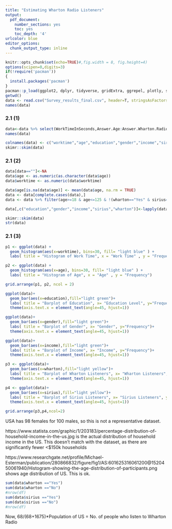 ---
title: "Estimating Wharton Radio Listeners"
output: 
  pdf_document:
    number_sections: yes
    toc: yes
    toc_depth: '4'
urlcolor: blue
editor_options: 
  chunk_output_type: inline
---

```{r setup, include = FALSE}
knitr::opts_chunk$set(echo=TRUE)#,fig.width = 8, fig.height=4)
options(scipen=0,digits=3)
if(!require('pacman'))
{
  install.packages('pacman')
}
pacman::p_load(ggplot2, dplyr, tidyverse, gridExtra, ggrepel, plotly, skimr, tidytext)
getwd()
data <- read.csv("Survey_results_final.csv", header=T, stringsAsFactors = FALSE)
names(data)
```


### 2.1 (1)
```{r}
data<-data %>% select(WorkTimeInSeconds,Answer.Age:Answer.Wharton.Radio)
names(data)
```
```{r}
colnames(data) <- c("worktime","age","education","gender","income","sirius","wharton")
skimr::skim(data)
```
### 2.1 (2)
```{r}
data[data==""]<-NA
data$age <- as.numeric(as.character(data$age))
data$worktime <- as.numeric(data$worktime)

data$age[is.na(data$age)] <- mean(data$age, na.rm = TRUE)
data <- data[complete.cases(data),]
data <- data %>% filter(age>=18 & age<=125 & !(wharton=="Yes" & sirius=="No"))

data[,c("education","gender","income","sirius","wharton")]<-lapply(data[,c("education","gender","income","sirius","wharton")],as.factor)

skimr::skim(data)
str(data)
```
### 2.1 (3)
```{r}
p1 <- ggplot(data) +
  geom_histogram(aes(x=worktime), bins=30, fill= "light blue" ) +
  labs( title = "Histogram of Work Time", x = "Work Time" , y = "Frequency")

p2 <- ggplot(data) +
  geom_histogram(aes(x=age), bins=30, fill= "light blue" ) +
  labs( title = "Histogram of Age", x = "Age" , y = "Frequency")

grid.arrange(p1, p2, ncol = 2)

ggplot(data)+
  geom_bar(aes(x=education),fill="light green")+
  labs( title = "Barplot of Education", x= "Education Level", y="Frequency")+
  theme(axis.text.x = element_text(angle=45, hjust=1))

ggplot(data)+
  geom_bar(aes(x=gender),fill="light green")+
  labs( title = "Barplot of Gender", x= "Gender", y="Frequency")+
  theme(axis.text.x = element_text(angle=45, hjust=1))

ggplot(data)+
  geom_bar(aes(x=income),fill="light green")+
  labs( title = "Barplot of Income", x= "Income", y="Frequency")+
  theme(axis.text.x = element_text(angle=45, hjust=1))

p3 <- ggplot(data)+
  geom_bar(aes(x=wharton),fill="light yellow")+
  labs( title = "Barplot of Wharton Listeners", x= "Wharton Listeners", y="Frequency")+
  theme(axis.text.x = element_text(angle=45, hjust=1))

p4 <- ggplot(data)+
  geom_bar(aes(x=sirius),fill="light yellow")+
  labs( title = "Barplot of Sirius Listeners", x= "Sirius Listeners", y="Frequency")+
  theme(axis.text.x = element_text(angle=45, hjust=1))

grid.arrange(p3,p4,ncol=2)
```
USA has 98 females for 100 males, so this is not a representative dataset.

https://www.statista.com/graphic/1/203183/percentage-distribution-of-household-income-in-the-us.jpg is the actual distribution of household income in the US. This doesn't match with the dataset, as there are significantly fewer <$150k households

https://www.researchgate.net/profile/Michael-Esterman/publication/280866832/figure/fig1/AS:601625316061200@1520450061940/Histogram-showing-the-age-distribution-of-participants.png shows age distribution of US. This is ok.

```{r}
sum(data$wharton =="Yes")
sum(data$wharton =="No")
#nrow(df)
sum(data$sirius =="Yes")
sum(data$sirius =="No")
#nrow(df)
```
Now, 68/(68+1675)*Population of US = No. of people who listen to Wharton Radio

